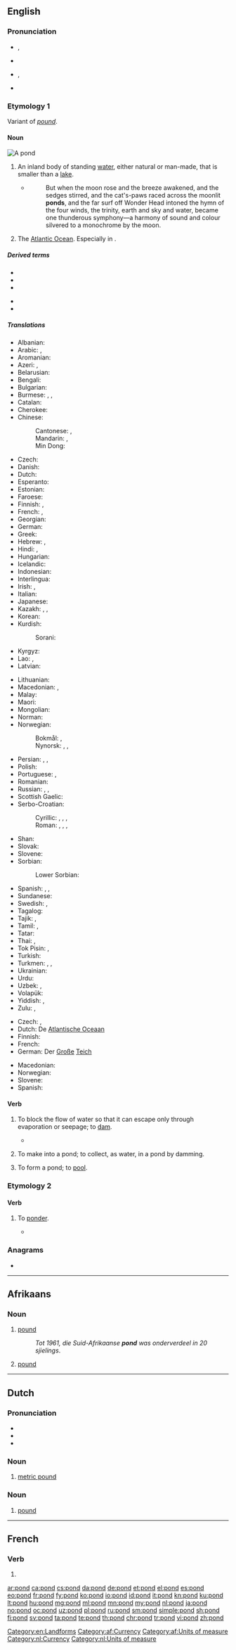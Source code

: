 {{also|Pond}}
==English==
{{wikipedia}}

===Pronunciation===
* {{a|UK}} {{enPR|pŏnd}}, {{IPA|/pɒnd/|lang=en}}
* {{rhymes|ɒnd|lang=en}}
* {{a|US}} {{enPR|pänd}}, {{IPA|/pɑnd/|lang=en}}
* {{audio|en-us-pond.ogg|Audio (US)|lang=en}}

===Etymology 1===
Variant of ''[[pound#Etymology_2|pound]]''.

====Noun====
[[File:Black pond near Esher.jpeg|thumb|A pond]]
{{en-noun}}

# An inland body of standing [[water]], either natural or man-made, that is smaller than a [[lake]].
#* {{RQ:Chmbrs YngrSt|VIII}}
#*: But when the moon rose and the breeze awakened, and the sedges stirred, and the cat's-paws raced across the moonlit '''ponds''', and the far surf off Wonder Head intoned the hymn of the four winds, the trinity, earth and sky and water, became one thunderous symphony&mdash;a harmony of sound and colour silvered to a monochrome by the moon.
# {{lb|en|colloquial}} The [[Atlantic Ocean]]. Especially in {{m|en|across the pond}}.
#: {{ux|en|I wonder how they do this on the other side of the '''pond'''.}}
#: {{ux|en|I haven't been back home across the '''pond''' in twenty years.}}

=====Derived terms=====
{{der-top}}
* {{l|en|across the pond}}
* {{l|en|ducks on the pond}}
* {{l|en|Leftpondia}}
{{der-mid}}
* {{l|en|pondian}}
* {{l|en|Rightpondia}}
{{der-bottom}}

=====Translations=====
{{trans-top|small lake}}
* Albanian: {{t+|sq|pellg|m}}
* Arabic: {{t|ar|بِرْكَة|f}}, {{t+|ar|غَدِير|m}}
* Aromanian: {{t|rup|baltã|f}}
* Azeri: {{t+|az|hovuz}}, {{t+|az|gölməçə}}
* Belarusian: {{t|be|стаў|m|sc=Cyrl}}
* Bengali: {{t|bn|পুকুর}}
* Bulgarian: {{t|bg|е́зерце|n|sc=Cyrl}}
* Burmese: {{t+|my|အင်း}}, {{t+|my|ကန်}}, {{t+|my|အိုင်}}
* Catalan: {{t|ca|bassa|f}}
* Cherokee: {{t|chr|ᎥᏓᎵ|sc=Cher}}
* Chinese:
*: Cantonese: {{t|yue|水池|tr=seoi2 ci4|sc=Hani}}, {{t|yue|水塘|tr=seoi2 tong4|sc=Hani}}
*: Mandarin: {{t+|cmn|池塘|tr=chítáng|sc=Hani}}, {{t+|cmn|池|tr=chí|sc=Hani}}
*: Min Dong: {{t|cdo|池|tr=die|sc=Hani}}
* Czech: {{t+|cs|rybník|m}}
* Danish: {{t+|da|dam|c}}
* Dutch: {{t+|nl|vijver|m}}
* Esperanto: {{t|eo|lageto}}
* Estonian: {{t|et|tiik}}
* Faroese: {{t|fo|tjørn|f}}
* Finnish: {{t+|fi|lampi}}, {{t+|fi|allas}}
* French: {{t+|fr|étang|m}}, {{t+|fr|mare|f}}
* Georgian: {{t|ka|გუბე}}
* German: {{t+|de|Teich|m}}
* Greek: {{t|el|νερόλακος|m}}
* Hebrew: {{t+|he|אֲגַם|m|tr=agám}}, {{t+|he|בריכה|f|tr=brekhá|alt=בריכה \ בְּרֵכָה}}
* Hindi: {{t+|hi|तालाब|m}}, {{t+|hi|पोखर|m}}
* Hungarian: {{t+|hu|tavacska}}
* Icelandic: {{t+|is|tjörn|f}}
* Indonesian: {{t+|id|kolam}}
* Interlingua: {{t|ia|stagno}}
* Irish: {{t|ga|linn|f}}, {{t|ga|dabhach|f}}
* Italian: {{t+|it|stagno|m}}
* Japanese: {{t+|ja|池|tr=いけ, ike|sc=Jpan}}
* Kazakh: {{t|kk|байлама}}, {{t+|kk|бөгет}}, {{t|kk|тоған}}
* Korean: {{t+|ko|못|sc=Kore}}
* Kurdish:
*: Sorani: {{t+|ku|گۆم}}
* Kyrgyz: {{t+|ky|көлмө}}
* Lao: {{t|lo|ບຶງ}}, {{t+|lo|ໜອງ}}
* Latvian: {{t|lv|dīķis|m}}
{{trans-mid}}
* Lithuanian: {{t|lt|kūdra|f}}
* Macedonian: {{t|mk|езерце|n}}, {{t|mk|рибник|m}} {{qualifier|fish pond}}
* Malay: {{t|ms|kolam}}
* Maori: {{t|mi|hāroto}}
* Mongolian: {{t+|mn|цөөрөм}}
* Norman: {{t|nrf|mathe|f}}
* Norwegian:
*: Bokmål: {{t|nb|tjern|n}}, {{t+|nb|dam|m}}
*: Nynorsk: {{t|nn|tjern|f}}, {{t|nn|tjørn|f}}, {{t|nn|dam|m}}
* Persian: {{t+|fa|آبگیر|tr=âbgir|sc=fa-Arab}}, {{t+|fa|برکه|tr=berke|sc=fa-Arab}}, {{t+|fa|تالاب|tr=tâlâb|sc=fa-Arab}}
* Polish: {{t+|pl|staw|m-in}}
* Portuguese: {{t+|pt|lagoa|f}}, {{t+|pt|tanque|m}}
* Romanian: {{t+|ro|baltă|f}}
* Russian: {{t+|ru|пруд|m}}, {{t+|ru|водоём|m}}, {{t+|ru|озерцо́|n}}
* Scottish Gaelic: {{t|gd|linne|f}}
* Serbo-Croatian:
*: Cyrillic: {{t|sh|језерце}}, {{t|sh|рибњак}} {{qualifier|fish pond}}, {{t|sh|пруд}}, {{t|sh|жабњак|m}} {{qualifier|frog pond}}
*: Roman: {{t+|sh|jezerce}}, {{t+|sh|ribnjak}} {{qualifier|fish pond}}, {{t+|sh|prud}}, {{t+|sh|žabnjak|m}} {{qualifier|frog pond}}
* Shan: {{t|shn|ၼွင်|tr=nɔng1|sc=Mymr}}
* Slovak: {{t+|sk|rybník|m}}
* Slovene: {{t+|sl|ribnik|m}}
* Sorbian:
*: Lower Sorbian: {{t|dsb|gat|m}}
* Spanish: {{t|es|charca|m}}, {{t+|es|estanque|m}}, {{t+|es|laguna|f}}
* Sundanese: {{t|su|ᮘᮜᮧᮀ}}
* Swedish: {{t+|sv|damm|c}}, {{t+|sv|tjärn|c}}
* Tagalog: {{t|tl|salog}}
* Tajik: {{t|tg|толоб}}, {{t|tg|ҳавз}}
* Tamil: {{t+|ta|குட்டை|sc=Taml}}, {{t+|ta|குளம்|sc=Taml}}
* Tatar: {{t+|tt|буа}}
* Thai: {{t|th|บ่อน้ำ|sc=Thai}}, {{t|th|สระน้ำ}}
* Tok Pisin: {{t+|tpi|wara}}, {{t|tpi|raunwara}}
* Turkish: {{t+|tr|gölet}}
* Turkmen: {{t|tk|howda}}, {{t|tk|göljagaz}}, {{t|tk|howuz}}
* Ukrainian: {{t|uk|став|m|sc=Cyrl}}
* Urdu: {{t|ur|طالاب|m|tr=tālāb}}
* Uzbek: {{t+|uz|hovuz}}, {{t+|uz|havza}}
* Volapük: {{t+|vo|lulak}}
* Yiddish: {{t|yi|סאַזשלקע|f}}, {{t|yi|סטאַוו|m}} {{qualifier|artificial}}
* Zulu: {{t|zu|ichibi|c5|c6}}, {{t|zu|isiziba|c7|c8}}
{{trans-bottom}}

{{trans-top|the Atlantic Ocean}}
* Czech: {{t|cs|Velká louže|f}}, {{t+|cs|Atlantský oceán|m}}
* Dutch: De [[Atlantische Oceaan]]
* Finnish: {{t+|fi|rapakko}}
* French: {{t+|fr|océan Atlantique|m}}
* German: Der [[groß|Große]] [[Teich]]
{{trans-mid}}
* Macedonian: {{t|mk|бара|f}}
* Norwegian: {{t|no|dammen}}
* Slovene: {{t+|sl|luža|f}}
* Spanish: {{qualifier|colloquial}} {{t+|es|charco|m}}
{{trans-bottom}}

====Verb====
{{en-verb}}

# {{lb|en|transitive}} To block the flow of water so that it can escape only through evaporation or seepage; to [[dam]].
#* {{quote-book|year=2004|author=Calvin W. Rose|title=An Introduction to the Environmental Physics of Soil, Water and Watersheds|url=http://books.google.com/books?id=TxCQ-DaSIwUC ISBN 0521536790|page=201|passage=The rate of fall of the surface of water '''ponded''' over the soil within the ring gives a measure of the infiltration rate for the particular enclosed area.}}
# {{lb|en|transitive}} To make into a pond; to collect, as water, in a pond by damming.
# {{lb|en|intransitive}} To form a pond; to [[pool]].

===Etymology 2===

====Verb====
{{en-verb}}

# {{lb|en|transitive|obsolete}} To [[ponder]].
#* {{quote-book|author=Spenser|passage=Pleaseth you, '''pond''' your suppliant's plaint.}}

===Anagrams===
* {{l|en|DNOP}}

[[Category:en:Landforms]]

----

==Afrikaans==

===Noun===
{{af-noun|ponds}}

# [[pound]] {{gloss|currency}}
#: ''Tot 1961, die Suid-Afrikaanse '''pond''' was onderverdeel in 20 sjielings''.
# [[pound]] {{gloss|unit of weight}}

[[Category:af:Currency]]
[[Category:af:Units of measure]]

----

==Dutch==

===Pronunciation===
* {{rhymes|ɔnt|lang=nl}}
* {{IPA|/pɔnt/|lang=nl}}
* {{audio|Nl-pond.ogg|audio|lang=nl}}

===Noun===
{{nl-noun|n|-en|pondje}}

# [[metric pound]] {{gloss|500 [[grams]]}}

===Noun===
{{nl-noun|n|-en|pondje}}

# [[pound]] {{gloss|currency}}

[[Category:nl:Currency]]
[[Category:nl:Units of measure]]

----

==French==

===Verb===
{{fr-verb-form}}

# {{inflection of|pondre||3|s|pres|indc|lang=fr}}

[[ar:pond]]
[[ca:pond]]
[[cs:pond]]
[[da:pond]]
[[de:pond]]
[[et:pond]]
[[el:pond]]
[[es:pond]]
[[eo:pond]]
[[fr:pond]]
[[fy:pond]]
[[ko:pond]]
[[io:pond]]
[[id:pond]]
[[it:pond]]
[[kn:pond]]
[[ku:pond]]
[[lt:pond]]
[[hu:pond]]
[[mg:pond]]
[[ml:pond]]
[[mn:pond]]
[[my:pond]]
[[nl:pond]]
[[ja:pond]]
[[no:pond]]
[[oc:pond]]
[[uz:pond]]
[[pl:pond]]
[[ru:pond]]
[[sm:pond]]
[[simple:pond]]
[[sh:pond]]
[[fi:pond]]
[[sv:pond]]
[[ta:pond]]
[[te:pond]]
[[th:pond]]
[[chr:pond]]
[[tr:pond]]
[[vi:pond]]
[[zh:pond]]